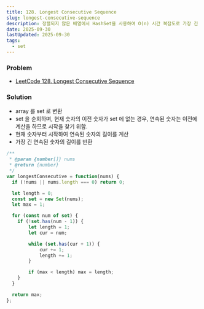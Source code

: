 ```yaml
---
title: 128. Longest Consecutive Sequence
slug: longest-consecutive-sequence
description: 정렬되지 않은 배열에서 HashSet을 사용하여 O(n) 시간 복잡도로 가장 긴 연속된 숫자 시퀀스 찾기
date: 2025-09-30
lastUpdated: 2025-09-30
tags:
  - set
---
```


### Problem

* [LeetCode 128. Longest Consecutive Sequence](https://leetcode.com/problems/longest-consecutive-sequence/)


### Solution

* array 를 set 로 변환
* set 을 순회하며, 현재 숫자의 이전 숫자가 set 에 없는 경우, 연속된 숫자는 이전에 계산을 하므로 시작을 찾기 위함.
* 현재 숫자부터 시작하여 연속된 숫자의 길이를 계산
* 가장 긴 연속된 숫자의 길이를 반환


```typescript
/**
 * @param {number[]} nums
 * @return {number}
 */
var longestConsecutive = function(nums) {
  if (!nums || nums.length === 0) return 0;

  let length = 0;
  const set = new Set(nums);
  let max = 1;

  for (const num of set) {
    if (!set.has(num - 1)) {
        let length = 1;
        let cur = num;

        while (set.has(cur + 1)) {
            cur += 1;
            length += 1;
        }

        if (max < length) max = length;
    }
  }

  return max;
};
```

